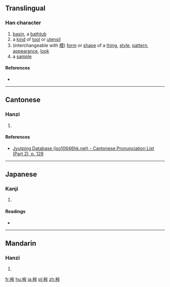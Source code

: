 ==Translingual==

===Han character===
{{Han char|rn=75|rad=木|as=06|sn=10|four=|canj=DIHQ|ids=⿰木牟}}

# [[basin]], a [[bathtub]]
# a [[kind]] of [[tool]] or [[utensil]]
# (interchangeable with [[模]]) [[form]] or [[shape]] of a [[thing]], [[style]], [[pattern]], [[appearance]], [[look]]
# a [[sample]]

====References====
* {{Han ref|kx=0526.150|dkj=14784|hdz=21209.020|uh=6859|ud=26713}}

----

==Cantonese==

===Hanzi===
{{yue-hanzi|jyut=[[jyu4]]|y=yu4}}

# {{defn|lang=yue|sort=木06}}

====References====
*[http://www.iso10646hk.net/jp/document/download.jsp Jyutping Database (iso10646hk.net) - Cantonese Pronunciation List (Part 2), p. 128]

----

==Japanese==

===Kanji===
{{ja-kanji|grade=|rs=木06}}

# {{defn|lang=ja|sort=木06}}

====Readings====
* {{ja-readings|on=[[う]] (u), [[ぼう]] (bō)|kun=[[ほこ]] (hoko)}}

----

==Mandarin==

===Hanzi===
{{cmn-hanzi|pin=[[móu]] ([[mou2]]), [[yú]] ([[yu2]])|wg=mou<sup>2</sup>, yü<sup>2</sup>}}

# {{defn|lang=cmn|sort=木06}}

[[fr:桙]]
[[hu:桙]]
[[ja:桙]]
[[pl:桙]]
[[zh:桙]]